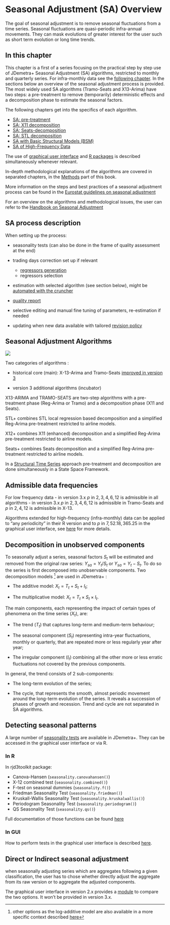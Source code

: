 # Seasonal Adjustment (SA) Overview {#sa-overview .unnumbered}

The goal of seasonal adjustment is to remove seasonal fluctuations from a time series. Seasonal fluctuations are quasi-periodic infra-annual movements. They can mask evolutions of greater interest for the user such as short term evolution or long time trends.

## In this chapter

This chapter is a first of a series focusing on the practical step by step use of JDemetra+ Seasonal Adjustment (SA) algorithms, restricted to monthly and quarterly series. For infra-monthly data see the [following chapter](#a-sa-hf). In the sections below an overview of the seasonal adjustment process is provided. The most widely used SA algorithms (Tramo-Seats and X13-Arima) have two steps: a pre-treatment to remove (temporarily) deterministic effects and a decomposition phase to estimate the seasonal factors.

The following chapters get into the specifics of each algorithm.

-   [SA: pre-treatment](#sa-pre-t)
-   [SA: X11 decomposition](a-sa-X11)
-   [SA: Seats-decomposition](#a-sa-seats)
-   [SA: STL decomposition](#a-sa-stl)
-   [SA with Basic Structural Models (BSM)](#a-sa-bsm)
-   [SA of High-Frequency Data](#a-sa-hf)


The use of [graphical user interface](T-graphical-user-interface.qmd) and [R packages](T-r-packages.qmd) is described simultaneously whenever relevant.

In-depth methodological explanations of the algorithms are covered in separated chapters, in the [Methods](P_Methods.qmd) part of this book.

More information on the steps and best practices of a seasonal adjustment process can be found in the [Eurostat guidelines on seasonal adjustment](https://ec.europa.eu/eurostat/documents/3859598/6830795/KS-GQ-15-001-EN-N.pdf)

For an overview on the algorithms and methodological issues, the user can refer to the [Handbook on Seasonal Adjustment](https://ec.europa.eu/eurostat/documents/3859598/8939616/KS-GQ-18-001-EN-N.pdf)

## SA process description

When setting up the process: 

- seasonality tests (can also be done in the frame of quality assessment at the end)

- trading days correction set up if relevant 
    - [regressors generation](#a-cal)
    - regressors selection 
    
- estimation with selected algorithm (see section below), might be [automated with the cruncher](#t-prod)

- [quality report](#t-prod)

- selective editing and manual fine tuning of parameters, re-estimation if needed 

- updating when new data available with tailored [revision policy](#t-rev-pol)

## Seasonal Adjustment Algorithms

<!-- Extensions for high frequency data tackled in frequency part  -->

![](All_images/SA_Algos.png)

Two categories of algorithms :

-   historical core (main): X-13-Arima and Tramo-Seats [improved in version 3](#v3-vs-v2-sa)

-   version 3 additional algorithms (incubator)

X13-ARIMA and TRAMO-SEATS are two-step algorithms with a pre-treatment phase (Reg-Arima or Tramo) and a decomposition phase (X11 and Seats). 

STL+ combines STL local regression based decomposition and a simplified Reg-Arima pre-treatment restricted to airline models.

X12+ combines X11 (enhanced) decomposition and a simplified Reg-Arima pre-treatment restricted to airline models.

Seats+ combines Seats decomposition and a simplified Reg-Arima pre-treatment restricted to airline models.

In a [Structural Time Series](#a-sa-bsm) approach pre-treatment and decomposition are done simultaneously in a State Space Framework.

## Admissible data frequencies

For low frequency data
    - in version 3.x $p$ in ${2,3,4,6,12}$ is admissible in all algorithms
    - in version 3.x $p$ in ${2,3,4,6,12}$ is admissible in Tramo-Seats and $p$ in ${2,4,12}$ is admissible in X-13.

Algorithms extended for high-frequency (infra-monthly) data can be applied to "any periodicity" in their R version and to $p$ in ${7, 52.18, 365.25}$ in the graphical user interface, see [here](#a-sa-hf) for more details.

## Decomposition in unobserved components

To seasonally adjust a series, seasonal factors $S_{t}$ will be estimated and removed from the original raw series: $Y_{sa}=Y_{t}/S_{t}$ or $Y_{sa}=Y_{t}-S_{t}$. To do so the series is first decomposed into unobservable components. Two decomposition models [^a-sa-overview-1] are used in JDemetra+ :

[^a-sa-overview-1]: other options as the log-additive model are also available in a more specific context described [here](#a-sa-X11-settings)

-   The additive model: $X_{t} = T_{t} + S_{t} + I_{t}$;

-   The multiplicative model: $X_{t} = T_{t} \times S_{t} \times I_{t}$.

The main components, each representing the impact of certain types of phenomena on the time series ($X_{t}$), are:

-   The trend ($T_{t}$) that captures long-term and medium-term behaviour;

-   The seasonal component ($S_{t}$) representing intra-year fluctuations, monthly or quarterly, that are repeated more or less regularly year after year;

-   The irregular component ($I_{t}$) combining all the other more or less erratic fluctuations not covered by the previous components.

In general, the trend consists of 2 sub-components:

-   The long-term evolution of the series;

-   The cycle, that represents the smooth, almost periodic movement around the long-term evolution of the series. It reveals a succession of phases of growth and recession. Trend and cycle are not separated in SA algorithms.

## Detecting seasonal patterns

A large number of [seasonality tests](#m-tests) are available in JDemetra+. They can be accessed in the graphical user interface or via R.

### In R

In rjd3toolkit package:

-   Canova-Hansen (`seasonality.canovahansen()`)
-   X-12 combined test (`seasonality.combined()`)
-   F-test on seasonal dummies (`seasonality.f()`)
-   Friedman Seasonality Test (`seasonality.friedman()`)
-   Kruskall-Wallis Seasonality Test (`seasonality.kruskalwallis()`)
-   Periodogram Seasonality Test (`seasonality.periodogram()`)
-   QS Seasonality Test (`seasonality.qs()`)

Full documentation of those functions can be found [here](https://rjdemetra.github.io/rjd3toolkit/reference/index.html)

### In GUI

How to perform tests in the graphical user interface is described [here](#t-GUI-tstools-tests).

## Direct or Indirect seasonal adjustment

when seasonally adjusting series which are aggregates following a given classification, the user has to chose whether directly adjust the aggregate from its raw version or to aggregate the adjusted components.

The graphical user interface in version 2.x provides a [module](#direct-indirect) to compare the two options. It won't be provided in version 3.x.
